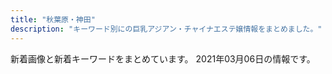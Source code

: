 ```yaml
---
title: "秋葉原・神田"
description: "キーワード別にの巨乳アジアン・チャイナエステ嬢情報をまとめました。"
---
```


新着画像と新着キーワードをまとめています。
2021年03月06日の情報です。

<DmmAffiliateIns />
<KeywordTable
  shops={
    [
    {
        "name": "\u30d1\u30f3\u30c0\u30de\u30c3\u30b5\u30fc\u30b8",
        "station": "JR\u79cb\u8449\u539f\u99c5\u662d\u548c\u901a\u308a\u53e3",
        "img_links": [
            "https://yumegokochi1.com/_src/49451688/mikinew22.png",
            "https://yumegokochi1.com/_src/49451753/mikinew22.png",
            "https://yumegokochi1.com/_src/49451708/img20200921221149975618.png",
            "https://yumegokochi1.com/_src/49451804/9dfc3519-db15-4421-9d5a-72bca41cf758.jpg",
            "https://yumegokochi1.com/_src/49451690/tel.png",
            "https://yumegokochi1.com/_src/49690956/mikinew22.png",
            "https://yumegokochi1.com/_src/49800856/2.jpg",
            "https://yumegokochi1.com/_src/49451762/9dfc3519-db15-4421-9d5a-72bca41cf758.jpg",
            "https://yumegokochi1.com/_src/49451747/mikinew22.png",
            "https://yumegokochi1.com/_src/49451704/img20200921221149975618.png",
            "https://yumegokochi1.com/_src/49451710/gettyimages-1124713982.jpg",
            "https://yumegokochi1.com/_src/49451759/mikinew22.png",
            "https://yumegokochi1.com/_src/49601604/img_5364.png",
            "https://yumegokochi1.com/_src/49451755/mikinew22.png",
            "https://yumegokochi1.com/_src/49451751/s__37707790.jpg",
            "https://yumegokochi1.com/_src/49451724/2019-06-03_20200201221114.png",
            "https://yumegokochi1.com/_src/49451769/sign.png",
            "https://yumegokochi1.com/_src/49451741/panda.png",
            "https://yumegokochi1.com/_src/49601606/mikinew22.png",
            "https://yumegokochi1.com/_src/49690958/mikinew22.png",
            "https://yumegokochi1.com/_src/49801147/1.jpg",
            "https://yumegokochi1.com/_src/49800470/mikinew22.png",
            "https://yumegokochi1.com/_src/49600659/mikinew22.png",
            "https://yumegokochi1.com/_src/49451761/73712a1b-86b8-482b-b4d2-d8a85862327f.jpg",
            "https://yumegokochi1.com/_src/49451739/s__37322773.jpg",
            "https://yumegokochi1.com/_src/53271233/hinamatsuri.png",
            "https://yumegokochi1.com/_src/49451757/mikinew22.png",
            "https://yumegokochi1.com/_src/49451706/img20200921221149975618.png",
            "https://yumegokochi1.com/_src/49451698/img20200920211111185467.png",
            "https://yumegokochi1.com/_src/49800472/mikinew22.png",
            "https://yumegokochi1.com/_src/49600657/mikinew22.png",
            "https://yumegokochi1.com/_src/49800727/1.jpg",
            "https://yumegokochi1.com/_src/49451694/img20200920141422782540.png",
            "https://yumegokochi1.com/_src/49451712/gettyimages-1124713982.jpg",
            "https://yumegokochi1.com/_src/49451714/img20200920211111185467.png",
            "https://yumegokochi1.com/_src/49451721/2019-06-03_20200201221114.png",
            "https://yumegokochi1.com/_src/49451725/img20200920211111185467.png"
        ],
        "keywords": {},
        "url": "https://yumegokochi1.com/"
    },
    {
        "img_links": [
            "http://kaede.tyo.cm/photos/sites/15/2020/03/2020031613344696.jpg",
            "http://kaede.tyo.cm/images/n3.png",
            "http://kaede.tyo.cm/photos/sites/15/2017/04/8.jpg",
            "http://kaede.tyo.cm/images/s_news.png",
            "http://kaede.tyo.cm/photos/sites/15/2018/05/2018052602053211.jpg",
            "http://kaede.tyo.cm/photos/sites/15/2019/05/2019051510502494.jpg",
            "http://kaede.tyo.cm/photos/sites/15/2017/07/\u5fae\u4fe1\u56fe\u7247_20170731133036.jpg",
            "http://kaede.tyo.cm/photos/sites/15/2018/07/201807050359241.jpg",
            "http://kaede.tyo.cm/photos/sites/15/2017/05/1.jpg",
            "http://kaede.tyo.cm/photos/sites/15/2018/01/2018013009203349.jpg",
            "http://kaede.tyo.cm/photos/sites/15/2019/08/201908031036100.jpg",
            "http://kaede.tyo.cm/photos/sites/15/2018/04/2018042103445537.jpg",
            "http://kaede.tyo.cm/photos/sites/15/2018/12/2018122510562151.jpg",
            "http://kaede.tyo.cm/images/room2.jpg",
            "http://kaede.tyo.cm/photos/sites/15/2018/03/2018031401333199.jpg",
            "http://kaede.tyo.cm/photos/sites/15/2017/11/2017112902394723.jpg",
            "http://kaede.tyo.cm/photos/sites/15/2017/04/03.jpg",
            "http://kaede.tyo.cm/photos/sites/15/2019/07/2019072218445895.jpg",
            "http://kaede.tyo.cm/images/s_pick.png",
            "http://kaede.tyo.cm/photos/sites/15/2017/03/298510852981895493.jpg",
            "http://kaede.tyo.cm/photos/sites/15/2017/04/st4.jpg",
            "http://kaede.tyo.cm/photos/sites/15/2018/06/2018060802410544.jpg",
            "http://kaede.tyo.cm/photos/sites/15/2019/11/2019110102312566.jpg",
            "http://kaede.tyo.cm/images/top.png",
            "http://kaede.tyo.cm/photos/sites/15/2019/07/2019072310543855.jpg",
            "http://kaede.tyo.cm/photos/sites/15/2018/12/2018122110282270.jpg",
            "http://kaede.tyo.cm/photos/sites/15/2019/09/2019092410360674.jpg",
            "http://kaede.tyo.cm/images/s_staff.jpg",
            "http://kaede.tyo.cm/photos/sites/15/2019/08/201908021145272.jpg",
            "http://kaede.tyo.cm/photos/sites/15/2018/07/2018070602462928.jpg",
            "http://kaede.tyo.cm/photos/sites/15/2017/05/05.jpg",
            "http://kaede.tyo.cm/images/room1.jpg",
            "http://kaede.tyo.cm/images/s3.png",
            "http://kaede.tyo.cm/photos/sites/15/2018/10/2018101210462259.jpg",
            "http://kaede.tyo.cm/images/room4.jpg",
            "http://kaede.tyo.cm/images/n1.jpg",
            "http://kaede.tyo.cm/photos/sites/15/2019/01/2019012110352218.jpg",
            "http://kaede.tyo.cm/photos/sites/15/2017/05/10.jpg",
            "http://kaede.tyo.cm/photos/sites/15/2018/09/2018090301232862.jpg",
            "http://kaede.tyo.cm/photos/sites/15/2020/08/2020081913203996.jpg",
            "http://kaede.tyo.cm/photos/sites/15/2018/09/2018092310253191.jpg",
            "http://kaede.tyo.cm/images/s1.png",
            "http://kaede.tyo.cm/photos/sites/15/2018/12/2018122510575438.jpg",
            "http://kaede.tyo.cm/images/room3.jpg",
            "http://kaede.tyo.cm/photos/sites/15/2019/11/2019110102312976.jpg",
            "http://kaede.tyo.cm/photos/sites/15/2018/12/2018122811325315.jpg",
            "http://kaede.tyo.cm/photos/sites/15/2018/07/2018071202180120.jpg",
            "http://kaede.tyo.cm/photos/sites/15/2018/03/2018032208244424.jpg",
            "http://kaede.tyo.cm/images/mobile.png",
            "http://kaede.tyo.cm/photos/sites/15/2017/12/2017121802123582.jpg"
        ],
        "url": "http://kaede.tyo.cm/",
        "station": "JR\u795e\u7530\u99c5\u6771\u53e3",
        "keywords": {
            "F": 1,
            "C": 2,
            "90": 1,
            "85": 5,
            "88": 1,
            "D": 22,
            "\u4e73": 1,
            "E": 4,
            "86": 14,
            "87": 6,
            "84": 2
        },
        "name": "\u604b\u306e\u82b1"
    },
    {
        "img_links": [
            "http://esthe-aroma.pink/img/cg03.jpg",
            "http://esthe-aroma.pink/img/cg01.jpg",
            "http://esthe-aroma.pink/img/cg06.jpg",
            "http://esthe-aroma.pink/img/cg05.jpg",
            "http://esthe-aroma.pink/img/m4.jpg",
            "http://esthe-aroma.pink/img/fla.jpg",
            "http://esthe-aroma.pink/img/cg02.jpg",
            "http://esthe-aroma.pink/img/m20.jpg",
            "http://esthe-aroma.pink/img/no.png",
            "http://esthe-aroma.pink/img/m10.jpg",
            "http://esthe-aroma.pink/img/top.jpg",
            "http://esthe-aroma.pink/img/cg07.jpg",
            "http://esthe-aroma.pink/img/cg04.jpg",
            "http://esthe-aroma.pink/img/m1.jpg",
            "http://esthe-aroma.pink/img/cg021.jpg",
            "http://esthe-aroma.pink/img/noo.png",
            "http://esthe-aroma.pink/img/m2.jpg",
            "http://esthe-aroma.pink/img/m30.jpg",
            "http://esthe-aroma.pink/img/m6.jpg",
            "http://esthe-aroma.pink/img/m5.jpg",
            "http://esthe-aroma.pink/img/cg011.jpg",
            "http://esthe-aroma.pink/img/stan.png",
            "http://esthe-aroma.pink/img/m60.jpg",
            "http://esthe-aroma.pink/img/m3.jpg"
        ],
        "station": "JR\u795e\u7530\u99c5\u6771\u53e3",
        "name": "\u604b\u306e\u65e5",
        "keywords": {
            "86": 4,
            "87": 1,
            "D": 4,
            "C": 2,
            "85": 2,
            "E": 1
        },
        "url": "http://esthe-aroma.pink/"
    },
    {
        "station": "JR\u795e\u7530\u99c5\u5317\u53e3",
        "keywords": {
            "C": 6,
            "85": 2,
            "89": 4,
            "90": 2,
            "88": 4,
            "D": 6
        },
        "url": "http://kenkoubo.link",
        "name": "\u5065\u5eb7\u574a",
        "img_links": [
            "http://kenkoubo.link/wp-content/themes/template-salon2/images/camp-bnr4.png",
            "http://kenkoubo.link/wp-content/uploads/2019/05/ai_image_1_syusei-250x375.jpeg",
            "http://kenkoubo.link/wp-content/themes/template-salon2/images/camp-bnr.png",
            "https://www.mens-anavi.com/img/mens-esthe1.png",
            "http://es-tsudanuma.com/wp-content/uploads/2016/10/massage-de_88_31.jpg",
            "http://kenkoubo.link/wp-content/uploads/2017/03/08.jpg",
            "http://kenkoubo.link/wp-content/themes/template-salon2/images/03.jpg",
            "http://kenkoubo.link/wp-content/themes/template-salon2/images/pickup-ttl.png",
            "http://kenkoubo.link/wp-content/uploads/2017/03/08-2.jpg",
            "http://kenkoubo.link/wp-content/uploads/2020/11/yuko_image_syusei-1-250x375.jpg",
            "http://kenkoubo.link/wp-content/uploads/2017/03/09.jpg",
            "http://kenkoubo.link/wp-content/themes/template-salon2/images/05.jpg",
            "http://kenkoubo.link/wp-content/themes/template-salon2/images/08.jpg",
            "http://kenkoubo.link/wp-content/themes/template-salon2/images/info2.png",
            "http://kenkoubo.link/wp-content/uploads/2017/03/08-250x375.jpg",
            "http://kenkoubo.link/wp-content/themes/template-salon2/images/slider1.jpg",
            "http://kenkoubo.link/wp-content/themes/template-salon2/images/info.png",
            "http://kenkoubo.link/wp-content/uploads/2017/03/08a.jpg",
            "http://kenkoubo.link/wp-content/themes/template-salon2/images/news-ttl.png",
            "http://kenkoubo.link/wp-content/uploads/2017/03/05a.jpg",
            "http://kenkoubo.link/wp-content/themes/template-salon2/images/pickup-frame.png",
            "http://kenkoubo.link/wp-content/uploads/2017/03/07-1.jpg",
            "http://kenkoubo.link/wp-content/uploads/2017/03/05.jpg",
            "http://kenkoubo.link/wp-content/uploads/2017/03/05-1-250x375.jpg",
            "http://kenkoubo.link/wp-content/themes/template-salon2/images/camp-bnr2.png",
            "http://kenkoubo.link/wp-content/themes/template-salon2/images/camp-bnr3.png",
            "http://kenkoubo.link/wp-content/themes/template-salon2/images/telm.png",
            "http://kenkoubo.link/wp-content/uploads/2020/11/yuko_image_syusei-1.jpg",
            "http://kenkoubo.link/wp-content/uploads/2017/03/03-1.jpg",
            "http://kenkoubo.link/wp-content/uploads/2017/03/05-1.jpg",
            "http://kenkoubo.link/wp-content/uploads/2019/05/ai_image_1_syusei-900x1600.jpeg",
            "http://kenkoubo.link/wp-content/uploads/2019/05/rin_image_1_syusei-900x1600.jpeg",
            "http://kenkoubo.link/wp-content/uploads/2019/05/rin_image_1_syusei-250x375.jpeg",
            "http://kenkoubo.link/wp-content/uploads/2017/03/03-1-250x375.jpg"
        ]
    },
    {
        "name": "\u6c34\u306e\u604b",
        "keywords": {},
        "station": "JR\u795e\u7530\u99c5\u5357\u53e3",
        "img_links": [],
        "url": "https://mizuno-koi.com/"
    },
    {
        "img_links": [
            "http://yu-ai.work/sp/img/p18.jpg",
            "http://yu-ai.work/img/sc19.jpg",
            "http://yu-ai.work/img/sc16.jpg",
            "http://yu-ai.work/img/st14.jpg",
            "http://yu-ai.work/img/botton.jpg",
            "http://yu-ai.work/img/st012.jpg",
            "http://yu-ai.work/img/st019.jpg",
            "http://yu-ai.work/img/sc17.jpg",
            "http://yu-ai.work/img/st0012.jpg",
            "http://yu-ai.work/sp/img/t-r.jpg",
            "http://yu-ai.work/sp/img/t-t.jpg",
            "http://yu-ai.work/sp/img/sta10.jpg",
            "http://yu-ai.work/img/sta20.jpg",
            "http://yu-ai.work/img/st0013.jpg",
            "http://yu-ai.work/img/st19.jpg",
            "http://yu-ai.work/img/sta13.jpg",
            "http://yu-ai.work/sp/img/acc3.jpg",
            "http://yu-ai.work/sp/img/add.jpg",
            "http://yu-ai.work/img/st18.jpg",
            "http://yu-ai.work/sp/img/sys.jpg",
            "http://yu-ai.work/img/st010.jpg",
            "http://yu-ai.work/img/sta9.jpg",
            "http://yu-ai.work/img/sc15.jpg",
            "http://yu-ai.work/img/sta17.jpg",
            "http://yu-ai.work/sp/img/pc.jpg",
            "http://yu-ai.work/img/st014.jpg",
            "http://yu-ai.work/sp/img/sta9.jpg",
            "http://yu-ai.work/sp/img/sta17.jpg",
            "http://yu-ai.work/sp/img/sta12.jpg",
            "http://yu-ai.work/sp/img/sta14.jpg",
            "http://yu-ai.work/img/sta18.jpg",
            "http://yu-ai.work/img/st015.jpg",
            "http://yu-ai.work/sp/img/tel.jpg",
            "http://yu-ai.work/img/sc14.jpg",
            "http://yu-ai.work/img/sta16.jpg",
            "http://yu-ai.work/img/st09.jpg",
            "http://yu-ai.work/img/st16.jpg",
            "http://yu-ai.work/sp/img/sta16.jpg",
            "http://yu-ai.work/sp/img/t-o.jpg",
            "http://yu-ai.work/img/st17.jpg",
            "http://yu-ai.work/img/st009.jpg",
            "http://yu-ai.work/sp/img/acc2.jpg",
            "http://yu-ai.work/sp/img/sta20.jpg",
            "http://yu-ai.work/sp/img/time.jpg",
            "http://yu-ai.work/img/acc1.jpg",
            "http://yu-ai.work/img/sta15.jpg",
            "http://yu-ai.work/sp/img/info.jpg",
            "http://yu-ai.work/img/st9.jpg",
            "http://yu-ai.work/img/sc12.jpg",
            "http://yu-ai.work/sp/img/t-s.jpg",
            "http://yu-ai.work/img/sta12.jpg",
            "http://yu-ai.work/img/st018.jpg",
            "http://yu-ai.work/sp/img/p19.jpg",
            "http://yu-ai.work/img/acc3.jpg",
            "http://yu-ai.work/img/head.jpg",
            "http://yu-ai.work/img/st20.jpg",
            "http://yu-ai.work/sp/img/tit.jpg",
            "http://yu-ai.work/img/sta10.jpg",
            "http://yu-ai.work/sp/img/t-a.jpg",
            "http://yu-ai.work/img/sta19.jpg",
            "http://yu-ai.work/img/men-es-ran.jpg",
            "http://yu-ai.work/sp/img/p17.jpg",
            "http://yu-ai.work/img/st013.jpg",
            "http://yu-ai.work/sp/img/sta18.jpg",
            "http://yu-ai.work/img/nos.jpg",
            "http://yu-ai.work/img/st10.jpg",
            "http://yu-ai.work/img/sta14.jpg",
            "http://yu-ai.work/img/st020.jpg",
            "http://yu-ai.work/sp/img/p20.jpg",
            "http://yu-ai.work/img/st12.jpg",
            "http://yu-ai.work/sp/img/sta13.jpg",
            "http://yu-ai.work/sp/img/pic.jpg",
            "http://yu-ai.work/img/st13.jpg",
            "http://yu-ai.work/sp/img/acc1.jpg",
            "http://yu-ai.work/img/sc9.jpg",
            "http://yu-ai.work/sp/img/sta15.jpg",
            "http://yu-ai.work/img/fla.jpg",
            "http://yu-ai.work/img/sc10.jpg",
            "http://yu-ai.work/img/acc2.jpg",
            "http://yu-ai.work/sp/img/botton.jpg",
            "http://yu-ai.work/sp/img/cam.jpg",
            "http://yu-ai.work/sp/img/sta19.jpg",
            "http://yu-ai.work/img/st15.jpg",
            "http://yu-ai.work/img/sc18.jpg",
            "http://yu-ai.work/img/sc20.jpg",
            "http://yu-ai.work/img/sc13.jpg"
        ],
        "keywords": {
            "C": 24,
            "85": 24,
            "D": 24,
            "E": 3,
            "87": 3,
            "86": 3,
            "84": 3
        },
        "url": "http://yu-ai.work/",
        "name": "\u7652\u611b",
        "station": "JR\u79cb\u8449\u539f\u99c5\u662d\u548c\u901a\u308a\u53e3"
    },
    {
        "url": "http://www.lovegarden-s.info/",
        "name": "\u30e9\u30d6\u30ac\u30fc\u30c7\u30f3",
        "keywords": {
            "85": 6,
            "E": 2,
            "D": 18,
            "89": 4,
            "86": 4,
            "87": 8
        },
        "img_links": [
            "http://www.lovegarden-s.info/photo/202002/15809557251246469135.jpg",
            "http://www.lovegarden-s.info/photo/home/4831576458331.jpg",
            "http://www.lovegarden-s.info/img/top.png",
            "http://www.lovegarden-s.info/photo/home/4231542036212.jpg",
            "http://www.lovegarden-s.info/photo/201602/1455104915985663806.jpg",
            "http://www.lovegarden-s.info/photo/home/4781579678186.jpg",
            "http://www.lovegarden-s.info/img/link.png",
            "http://www.lovegarden-s.info/photo/home/8901454735680.jpg",
            "http://www.lovegarden-s.info/img/pic_info.png",
            "http://www.lovegarden-s.info/photo/home/8651455104921.jpg",
            "http://www.lovegarden-s.info/photo/202002/1580969705245014003.jpeg",
            "http://www.lovegarden-s.info/photo/201811/15420361921270089007.jpg",
            "http://www.lovegarden-s.info/photo/201602/14547356612012610027.jpg",
            "http://www.lovegarden-s.info/img/return.png",
            "http://www.lovegarden-s.info/img/staff.png",
            "http://www.lovegarden-s.info/photo/home/7251576458086.jpg",
            "http://www.lovegarden-s.info/photo/home/8951576457983.jpg",
            "http://www.lovegarden-s.info/photo/home/1071580955755.jpg",
            "http://www.lovegarden-s.info/photo/201912/15762826581589257136.jpeg",
            "http://www.lovegarden-s.info/photo/201912/15764583101976861511.jpg",
            "http://www.lovegarden-s.info/photo/202001/15796781601253232552.jpg",
            "http://www.lovegarden-s.info/img/info.png",
            "http://www.lovegarden-s.info/photo/home/9871580969716.jpg",
            "http://www.lovegarden-s.info/photo/201504/1430403080602083079.jpg",
            "http://www.lovegarden-s.info/img/img1.png",
            "http://www.lovegarden-s.info/img/img2.png",
            "http://www.lovegarden-s.info/photo/home/9601430403087.jpg",
            "http://www.lovegarden-s.info/img/re2.png",
            "http://www.lovegarden-s.info/photo/202009/15998962431272351164.jpeg",
            "http://www.lovegarden-s.info/photo/home/8341599896251.jpg",
            "http://www.lovegarden-s.info/photo/201912/15762841361405259657.png"
        ],
        "station": "JR\u79cb\u8449\u539f\u99c5\u662d\u548c\u901a\u308a\u53e3"
    },
    {
        "keywords": {
            "86": 8,
            "85": 5,
            "89": 1,
            "83": 2,
            "88": 1,
            "C": 33,
            "E": 4,
            "D": 11,
            "87": 4
        },
        "station": "JR\u795e\u7530\u99c5\u5317\u53e3",
        "name": "\u30cf\u30d4\u30cd\u30b9",
        "img_links": [
            "http://loman.ies.fun/photos/sites/33/2020/08/2020081913260795.jpg",
            "http://loman.ies.fun/images/room1.jpg",
            "http://loman.ies.fun/images/s_staff.png",
            "http://loman.ies.fun/photos/sites/33/2020/03/2020032611153250.jpg",
            "http://loman.ies.fun/photos/sites/33/2020/03/2020032611445837.jpg",
            "http://loman.ies.fun/photos/sites/33/2020/03/2020032612000446.jpg",
            "http://loman.ies.fun/photos/sites/33/2020/03/202003261138067.jpg",
            "http://loman.ies.fun/photos/sites/33/2020/03/202003261158439.jpg",
            "http://loman.ies.fun/images/top.png",
            "http://loman.ies.fun/photos/sites/33/2020/03/2020032611581578.jpg",
            "http://loman.ies.fun/images/s_news.png",
            "http://loman.ies.fun/photos/sites/33/2020/03/2020032611555543.jpg",
            "http://loman.ies.fun/photos/sites/33/2020/03/2020032611445885.jpg",
            "http://loman.ies.fun/photos/sites/33/2020/03/2020032611565613.jpg",
            "http://loman.ies.fun/photos/sites/33/2020/03/2020032611584396.jpg",
            "http://loman.ies.fun/photos/sites/33/2020/03/2020032611553428.jpg",
            "http://loman.ies.fun/photos/sites/33/2020/03/2020032611511046.jpg",
            "http://loman.ies.fun/photos/sites/33/2020/03/202003261200240.jpg",
            "http://loman.ies.fun/images/room4.jpg",
            "http://loman.ies.fun/images/girl-z2.jpg",
            "http://loman.ies.fun/images/room2.jpg",
            "http://loman.ies.fun/photos/sites/33/2020/03/2020032611565659.jpg",
            "http://loman.ies.fun/images/room3.jpg",
            "http://loman.ies.fun/images/mobile.jpg",
            "http://loman.ies.fun/photos/sites/33/2020/03/2020032611581687.jpg",
            "http://loman.ies.fun/photos/sites/33/2020/03/2020032611565587.jpg",
            "http://loman.ies.fun/photos/sites/33/2020/03/2020032611522152.jpg",
            "http://loman.ies.fun/photos/sites/33/2020/03/2020032611443518.jpg",
            "http://loman.ies.fun/images/s_pick.png",
            "http://loman.ies.fun/photos/sites/33/2020/03/2020032611562755.jpg",
            "http://loman.ies.fun/photos/sites/33/2020/03/202003261151446.jpg",
            "http://loman.ies.fun/images/girl-z1.jpg"
        ],
        "url": "http://loman.ies.fun/"
    },
    {
        "img_links": [
            "http://www.rave.masg.info/files/015.jpg",
            "http://www.rave.masg.info/images/shop/shop01.jpg",
            "http://www.rave.masg.info/images/zi_staff.png",
            "http://www.rave.masg.info/images/s4.jpg",
            "http://www.rave.masg.info/images/shop/shop02.jpg",
            "http://www.rave.masg.info/images/new1.png",
            "http://www.rave.masg.info/files/005.jpg",
            "http://www.rave.masg.info/images/shop/shop03.jpg",
            "http://www.rave.masg.info/files/006-03.jpg",
            "http://www.rave.masg.info/images/shop/shop04.jpg",
            "http://www.rave.masg.info/images/pick.png",
            "http://www.rave.masg.info/files/008-03.jpg",
            "http://www.rave.masg.info/files/014-03.jpg",
            "http://www.rave.masg.info/files/015-03.jpg",
            "http://www.rave.masg.info/files/003.jpg",
            "http://www.rave.masg.info/images/maga.jpg",
            "http://www.rave.masg.info/files/002.jpg",
            "http://www.rave.masg.info/images/s5.jpg",
            "http://www.rave.masg.info/files/001-03.jpg",
            "http://www.rave.masg.info/images/s2.jpg",
            "http://www.rave.masg.info/images/xian.png",
            "http://www.rave.masg.info/images/zi_massage.png",
            "http://www.rave.masg.info/images/main_top.png",
            "http://www.rave.masg.info/files/009-03.jpg",
            "http://www.rave.masg.info/files/015-02.jpg",
            "http://www.rave.masg.info/files/003-03.jpg",
            "http://www.rave.masg.info/images/tel.png",
            "http://www.rave.masg.info/images/s3.jpg",
            "http://www.rave.masg.info/files/005-02.jpg",
            "http://www.rave.masg.info/files/014-02.jpg",
            "http://www.rave.masg.info/files/009.jpg",
            "http://www.rave.masg.info/files/001.jpg",
            "http://www.rave.masg.info/files/002-03.jpg",
            "http://www.rave.masg.info/files/002-02.jpg",
            "http://www.rave.masg.info/files/009-02.jpg",
            "http://www.rave.masg.info/files/006.jpg",
            "http://www.rave.masg.info/images/service.png",
            "http://www.rave.masg.info/files/006-02.jpg",
            "http://www.rave.masg.info/images/main_bottom.png",
            "http://www.rave.masg.info/files/008-02.jpg",
            "http://www.rave.masg.info/files/005-03.jpg",
            "http://www.rave.masg.info/files/003-02.jpg",
            "http://www.rave.masg.info/images/new3.png",
            "http://www.rave.masg.info/files/008.jpg",
            "http://www.rave.masg.info/files/014.jpg",
            "http://www.rave.masg.info/files/001-02.jpg",
            "http://www.rave.masg.info/images/infotiao1.jpg",
            "http://www.rave.masg.info/images/s1.jpg"
        ],
        "name": "RAVE \u30ec\u30a4\u30f4",
        "url": "http://www.rave.masg.info/",
        "keywords": {
            "G": 1,
            "87": 5,
            "90": 1,
            "89": 1,
            "F": 2,
            "D": 6,
            "88": 1,
            "86": 1
        },
        "station": "JR\u79cb\u8449\u539f\u99c5\u662d\u548c\u901a\u308a\u53e3"
    },
    {
        "img_links": [
            "http://genki-morix2.asia/img/a.png",
            "http://genki-morix2.asia/img/i.png",
            "http://genki-morix2.asia/img/botton.png",
            "http://genki-morix2.asia/img/no-photo-newface.jpg",
            "http://genki-morix2.asia/img/Q.png",
            "http://genki-morix2.asia/img/st17.jpg",
            "http://genki-morix2.asia/img/sta56.jpg",
            "http://genki-morix2.asia/img/st019.jpg",
            "http://genki-morix2.asia/img/sta55.jpg",
            "http://genki-morix2.asia/img/st24.jpg",
            "http://genki-morix2.asia/img/st52.jpg",
            "http://genki-morix2.asia/img/st53.jpg",
            "http://genki-morix2.asia/img/st55.jpg",
            "http://genki-morix2.asia/img/st19.jpg",
            "http://genki-morix2.asia/img/st053.jpg",
            "http://genki-morix2.asia/img/st30.jpg",
            "http://genki-morix2.asia/img/st16.jpg",
            "http://genki-morix2.asia/img/sta57.jpg",
            "http://genki-morix2.asia/img/st47.jpg",
            "http://genki-morix2.asia/img/st38.jpg",
            "http://genki-morix2.asia/img/st56.jpg",
            "http://genki-morix2.asia/img/st54.jpg",
            "http://genki-morix2.asia/img/st57.jpg"
        ],
        "name": "\u5143\u6c17\u30e2\u30ea\u30e2\u30ea",
        "station": "JR\u795e\u7530\u99c5\u6771\u53e3",
        "url": "http://genki-morix2.asia/",
        "keywords": {
            "86": 1,
            "C": 9,
            "88": 2,
            "85": 7,
            "84": 2,
            "87": 6,
            "89": 1
        }
    },
    {
        "url": "http://www.asakusabashi-est.xyz/",
        "station": "JR\u6d45\u8349\u6a4b\u99c5\u6771\u53e3",
        "keywords": {
            "84": 1
        },
        "img_links": [
            "http://www.asakusabashi-est.xyz/images/shop/zi4.png",
            "http://www.asakusabashi-est.xyz/images/staff/2/moro/moro.jpg",
            "http://www.asakusabashi-est.xyz/images/shop/zi3.png",
            "http://www.asakusabashi-est.xyz/images/shop/zi2.png",
            "http://www.asakusabashi-est.xyz/images/idnex-down/index-down-if_07.jpg",
            "http://www.asakusabashi-est.xyz/images/staff/4/3.jpg",
            "http://www.asakusabashi-est.xyz/images/staff/6.jpg",
            "http://www.asakusabashi-est.xyz/images/sys/lanmu-zi-s7.png",
            "http://www.asakusabashi-est.xyz/images/idnex-down/index-down-if_12.jpg",
            "http://www.asakusabashi-est.xyz/images/idnex-down/index-down-if_03.jpg",
            "http://www.asakusabashi-est.xyz/images/top/t2.jpg",
            "http://www.asakusabashi-est.xyz/images/nav/lanmu-t-st.jpg",
            "http://www.asakusabashi-est.xyz/images/nav/lanmu-t-sys.jpg",
            "http://www.asakusabashi-est.xyz/images/index-aridel_02.jpg",
            "http://www.asakusabashi-est.xyz/images/index-aridel_24.jpg",
            "http://www.asakusabashi-est.xyz/images/staff/4/2.jpg",
            "http://www.asakusabashi-est.xyz/images/staff/akira.jpg",
            "http://www.asakusabashi-est.xyz/images/nav/lanmu-t-job.jpg",
            "http://www.asakusabashi-est.xyz/images/idnex-down/index-down-if_05.jpg",
            "http://www.asakusabashi-est.xyz/images/top/t3.jpg",
            "http://www.asakusabashi-est.xyz/images/shop/zi.png",
            "http://www.asakusabashi-est.xyz/images/index-aridel_20.jpg",
            "http://www.asakusabashi-est.xyz/images/staff/4/4.jpg",
            "http://www.asakusabashi-est.xyz/images/index-aridel_18.jpg",
            "http://www.asakusabashi-est.xyz/images/top/t3.png",
            "http://www.asakusabashi-est.xyz/images/index-aridel_10.jpg",
            "http://www.asakusabashi-est.xyz/images/index-aridel_07.jpg"
        ],
        "name": "Oualia\u30fb\u30af\u30aa\u30ea\u30a2"
    },
    {
        "name": "\u5c11\u5973\u5b66\u5712",
        "url": "http://gakuen.jpest.net/",
        "station": "JR\u79cb\u8449\u539f\u99c5\u662d\u548c\u901a\u308a\u53e3",
        "keywords": {
            "C": 1,
            "89": 2,
            "F": 2,
            "E": 1,
            "88": 1
        },
        "img_links": [
            "http://gakuenadmin.jpest.net/uploads/2020/11/2020112607092280.jpeg",
            "http://gakuenadmin.jpest.net/uploads/2021/02/2021021404545968.jpg",
            "http://gakuen.jpest.net/images/c4.jpg",
            "http://gakuenadmin.jpest.net/uploads/2020/11/202011170741460-e1613281451949.jpg",
            "http://gakuen.jpest.net/images/c2.jpg",
            "http://gakuen.jpest.net/images/c6.jpg",
            "http://gakuenadmin.jpest.net/uploads/2020/11/2020112607090815.jpeg",
            "http://gakuenadmin.jpest.net/uploads/2021/02/2021021404551428.jpg",
            "http://gakuen.jpest.net/images/c5.jpg",
            "http://gakuenadmin.jpest.net/uploads/2020/11/2020111905143846.jpeg",
            "http://gakuen.jpest.net/images/c7.jpg",
            "http://gakuen.jpest.net/images/c10.jpg",
            "http://gakuenadmin.jpest.net/uploads/2021/01/2021013104085726.jpg",
            "http://gakuenadmin.jpest.net/uploads/2021/02/2021021404543751.jpg",
            "http://gakuen.jpest.net/images/c3.jpg",
            "http://gakuen.jpest.net/images/c1.jpg",
            "http://gakuen.jpest.net/images/c9.jpg",
            "http://gakuenadmin.jpest.net/uploads/2021/02/2021021405363587.jpeg",
            "http://gakuenadmin.jpest.net/uploads/2021/02/2021021709042073.jpeg",
            "http://gakuenadmin.jpest.net/uploads/2020/11/2020111707403491.jpg",
            "http://gakuenadmin.jpest.net/uploads/2021/02/2021021511572740.jpeg",
            "http://gakuen.jpest.net/images/c8.jpg",
            "http://gakuen.jpest.net/images/tel.png",
            "http://gakuenadmin.jpest.net/uploads/2021/02/2021021709012527.jpeg",
            "http://gakuenadmin.jpest.net/uploads/2020/11/g4.jpg",
            "http://gakuenadmin.jpest.net/uploads/2021/01/2021013104094765.jpg",
            "http://gakuenadmin.jpest.net/uploads/2021/02/202102151157232.jpeg",
            "http://gakuenadmin.jpest.net/uploads/2021/02/2021021404545183.jpg",
            "http://gakuenadmin.jpest.net/uploads/2020/11/2020111905172382.jpeg"
        ]
    },
    {
        "station": "\u6d45\u8349\u6a4b\u99c5",
        "keywords": {
            "87": 6,
            "D": 7,
            "88": 3,
            "86": 3,
            "C": 20,
            "E": 7,
            "84": 3,
            "85": 2
        },
        "name": "\u5922",
        "url": "http://yume-massage.info/",
        "img_links": [
            "http://yume-massage.info/img/kan.jpg",
            "http://yume-massage.info/img/sta6.jpg",
            "http://yume-massage.info/sp/img/t-s.jpg",
            "http://yume-massage.info/sp/img/s1.jpg",
            "http://yume-massage.info/sp/img/s8.jpg",
            "http://yume-massage.info/sp/img/s9.jpg",
            "http://yume-massage.info/img/st6.jpg",
            "http://yume-massage.info/sp/img/s4.jpg",
            "http://yume-massage.info/img/sta9.jpg",
            "http://yume-massage.info/img/head2.jpg",
            "http://yume-massage.info/sp/img/tel.jpg",
            "http://yume-massage.info/img/st2.jpg",
            "http://yume-massage.info/sp/img/t-a.jpg",
            "http://yume-massage.info/img/s10.jpg",
            "http://yume-massage.info/img/sta10.jpg",
            "http://yume-massage.info/img/st10.jpg",
            "http://yume-massage.info/img/s6.jpg",
            "http://yume-massage.info/img/st06.jpg",
            "http://yume-massage.info/sp/img/pic.jpg",
            "http://yume-massage.info/sp/img/info.jpg",
            "http://yume-massage.info/sp/img/p-9.jpg",
            "http://yume-massage.info/img/s8.jpg",
            "http://yume-massage.info/sp/img/pc.jpg",
            "http://yume-massage.info/sp/img/t-r.jpg",
            "http://yume-massage.info/img/s7.jpg",
            "http://yume-massage.info/sp/img/s6.jpg",
            "http://yume-massage.info/sp/img/tit.jpg",
            "http://yume-massage.info/img/xmas.png",
            "http://yume-massage.info/img/sta8.jpg",
            "http://yume-massage.info/img/sta1.jpg",
            "http://yume-massage.info/sp/img/add2.jpg",
            "http://yume-massage.info/img/st7.jpg",
            "http://yume-massage.info/img/sta7.jpg",
            "http://yume-massage.info/sp/img/time.jpg",
            "http://yume-massage.info/sp/img/add.jpg",
            "http://yume-massage.info/img/st4.jpg",
            "http://yume-massage.info/img/r9.jpg",
            "http://yume-massage.info/sp/img/p-10.jpg",
            "http://yume-massage.info/sp/img/botton.jpg",
            "http://yume-massage.info/sp/img/kan.jpg",
            "http://yume-massage.info/sp/img/cam.jpg",
            "http://yume-massage.info/img/st5.jpg",
            "http://yume-massage.info/img/head.jpg",
            "http://yume-massage.info/img/sta4.jpg",
            "http://yume-massage.info/img/st1.jpg",
            "http://yume-massage.info/sp/img/s10.jpg",
            "http://yume-massage.info/img/mo.png",
            "http://yume-massage.info/sp/img/sys.jpg",
            "http://yume-massage.info/img/st9.jpg",
            "http://yume-massage.info/sp/img/s7.jpg",
            "http://yume-massage.info/img/s4.jpg",
            "http://yume-massage.info/img/botton.jpg",
            "http://yume-massage.info/img/st3.jpg",
            "http://yume-massage.info/img/st8.jpg",
            "http://yume-massage.info/sp/img/t-t.jpg",
            "http://yume-massage.info/img/s9.jpg",
            "http://yume-massage.info/sp/img/t-o.jpg",
            "http://yume-massage.info/sp/img/p-6.jpg",
            "http://yume-massage.info/img/nos.jpg",
            "http://yume-massage.info/img/s1.jpg"
        ]
    },
    {
        "img_links": [
            "http://rakuen.weblog.tc/head.jpg",
            "http://rakuen.weblog.tc/sys1.jpg",
            "http://rakuen.weblog.tc/2/uploadimg/1608816747.jpg",
            "http://rakuen.weblog.tc/2/uploadimg/1591787978.jpg",
            "http://rakuen.weblog.tc/s1.png",
            "http://rakuen.weblog.tc/sys2.jpg",
            "http://rakuen.weblog.tc/2/uploadimg/1610606335.jpg",
            "http://rakuen.weblog.tc/2/uploadimg/1587527299.jpg",
            "http://rakuen.weblog.tc/int1.png",
            "http://rakuen.weblog.tc/2/uploadimg/1587527512.jpg",
            "http://rakuen.weblog.tc/2/uploadimg/1610606104.jpg",
            "http://rakuen.weblog.tc/2/uploadimg/1597806778.jpg",
            "http://rakuen.weblog.tc/news.jpg",
            "http://rakuen.weblog.tc/2/uploadimg/1604372331.jpg",
            "http://rakuen.weblog.tc/staff_t.jpg",
            "http://rakuen.weblog.tc/2/uploadimg/1607661251.jpg"
        ],
        "keywords": {
            "85": 2,
            "86": 3,
            "90": 1,
            "E": 3,
            "D": 3,
            "87": 1
        },
        "station": "JR\u79cb\u8449\u539f\u99c5\u662d\u548c\u901a\u308a\u53e3",
        "name": "\u697d\u5712",
        "url": "http://rakuen.weblog.tc/"
    },
    {
        "keywords": {
            "F": 9,
            "\u80f8": 1,
            "D": 12,
            "E": 4,
            "C": 24,
            "\u4e73": 4,
            "G": 4,
            "\u7206\u4e73": 4
        },
        "url": "http://esute-kanda.tokyo/",
        "name": "\u8336\u8336",
        "img_links": [
            "http://esute-kanda.tokyo/images/top.png",
            "http://esute-kanda.tokyo/images/st/st_yuyu.jpg",
            "http://esute-kanda.tokyo/images/st/st_kanon.jpg",
            "http://esute-kanda.tokyo/images/st/st_yuuka.jpg",
            "http://esute-kanda.tokyo/images/st/st_sakura.jpg",
            "http://esute-kanda.tokyo/images/st/st_riri.jpg",
            "http://esute-kanda.tokyo/images/st/st_ryo.jpg",
            "http://esute-kanda.tokyo/images/st/st_rui.jpg",
            "http://esute-kanda.tokyo/images/st/st_suzu.jpg",
            "http://esute-kanda.tokyo/images/st/st_sara.jpg",
            "http://esute-kanda.tokyo/images/st/st_jennie2.jpg",
            "http://esute-kanda.tokyo/images/st/st_ayaka.jpg",
            "http://esute-kanda.tokyo/images/st/st_natsu.jpg",
            "http://esute-kanda.tokyo/images/st/st_moka.jpg",
            "http://esute-kanda.tokyo/images/st/st_riko.jpg",
            "http://esute-kanda.tokyo/images/access/ac_photo.jpg",
            "http://esute-kanda.tokyo/images/st/st_nanami.jpg",
            "http://esute-kanda.tokyo/images/st/st_yaya.jpg",
            "http://esute-kanda.tokyo/images/st/st_mariko.jpg",
            "http://esute-kanda.tokyo/images/st/st_mao.jpg",
            "http://esute-kanda.tokyo/images/st/st_momo.jpg",
            "http://esute-kanda.tokyo/images/st/st_yuki.jpg",
            "http://esute-kanda.tokyo/images/top2.png",
            "http://esute-kanda.tokyo/images/st/st_ran.jpg",
            "http://esute-kanda.tokyo/images/st/st_jennie.jpg"
        ],
        "station": "\u795e\u7530\u99c5\u897f\u53e3"
    },
    {
        "keywords": {
            "86": 10,
            "E": 8,
            "85": 2,
            "C": 26,
            "D": 12,
            "87": 8
        },
        "name": "\u8776",
        "img_links": [
            "http://chou-massage.work/img/sta1.jpg",
            "http://chou-massage.work/img/botton.jpg",
            "http://chou-massage.work/sp/img/sta7.jpg",
            "http://chou-massage.work/sp/img/botton.jpg",
            "http://chou-massage.work/sp/img/fla-3.jpg",
            "http://chou-massage.work/sp/img/sta4.jpg",
            "http://chou-massage.work/sp/img/sta8.jpg",
            "http://chou-massage.work/img/st3.jpg",
            "http://chou-massage.work/img/st4.jpg",
            "http://chou-massage.work/img/fla-3.jpg",
            "http://chou-massage.work/sp/img/fla-1.jpg",
            "http://chou-massage.work/img/sta4.jpg",
            "http://chou-massage.work/sp/img/sta3.jpg",
            "http://chou-massage.work/img/fla-1.jpg",
            "http://chou-massage.work/sp/img/mo.png",
            "http://chou-massage.work/sp/img/st4.jpg",
            "http://chou-massage.work/sp/img/st8.jpg",
            "http://chou-massage.work/sp/img/st7.jpg",
            "http://chou-massage.work/img/st1.jpg",
            "http://chou-massage.work/sp/img/st2.jpg",
            "http://chou-massage.work/img/sta8.jpg",
            "http://chou-massage.work/img/sta2.jpg",
            "http://chou-massage.work/img/sta3.jpg",
            "http://chou-massage.work/img/fla-2.jpg",
            "http://chou-massage.work/sp/img/st1.jpg",
            "http://chou-massage.work/img/st2.jpg",
            "http://chou-massage.work/img/sta7.jpg",
            "http://chou-massage.work/sp/img/sta2.jpg",
            "http://chou-massage.work/sp/img/fla-2.jpg",
            "http://chou-massage.work/img/st8.jpg",
            "http://chou-massage.work/sp/img/acc.jpg",
            "http://chou-massage.work/img/st7.jpg",
            "http://chou-massage.work/sp/img/st3.jpg",
            "http://chou-massage.work/img/mo.png",
            "http://chou-massage.work/sp/img/sta1.jpg",
            "http://chou-massage.work/img/acc.jpg"
        ],
        "station": "JR\u795e\u7530\u99c5\u897f\u53e3",
        "url": "http://chou-massage.work/"
    },
    {
        "url": "http://junpu.jpest.net/",
        "station": "JR\u79cb\u8449\u539f\u99c5\u662d\u548c\u901a\u308a\u53e3",
        "keywords": {
            "89": 1,
            "87": 1,
            "84": 1,
            "90": 1,
            "D": 3,
            "C": 4,
            "88": 1
        },
        "name": "\u9806\u98a8",
        "img_links": [
            "http://junpuadmin.jpest.net/uploads/2021/01/5BBD19C5-8DEF-48E7-87D0-CEBE168F2E36-2.jpg",
            "http://junpu.jpest.net/images/tiao.jpg",
            "http://junpuadmin.jpest.net/uploads/2021/01/admin-ajax.jpg",
            "http://junpuadmin.jpest.net/uploads/2021/01/IMG_2402-1.jpg",
            "http://junpu.jpest.net/images/head.jpg",
            "http://junpu.jpest.net/images/tt.jpg",
            "http://junpuadmin.jpest.net/uploads/2021/01/E3B6B02E-4F32-431B-90DF-8F02A102ED7A.jpg",
            "http://junpu.jpest.net/images/sys3.jpg",
            "http://junpuadmin.jpest.net/uploads/2021/01/6DEF0C3A-BC24-43F3-86B7-EA77E5E3A717.jpg",
            "http://junpu.jpest.net/images/sys4.jpg",
            "http://junpuadmin.jpest.net/uploads/2021/01/8FAC8FB2-DB21-4688-B50C-530DE522F742.jpg",
            "http://junpu.jpest.net/images/footer.jpg",
            "http://junpu.jpest.net/images/r4.jpg",
            "http://junpu.jpest.net/images/telb1.jpg",
            "http://junpuadmin.jpest.net/uploads/2021/01/E3B6B02E-4F32-431B-90DF-8F02A102ED7A-1.jpg",
            "http://junpuadmin.jpest.net/uploads/2021/01/IMG_1616-2.jpg",
            "http://junpuadmin.jpest.net/uploads/2021/01/7.jpg",
            "http://junpuadmin.jpest.net/uploads/2021/02/IMG_2214-1.jpg",
            "http://junpuadmin.jpest.net/uploads/2021/01/g1-1.jpg",
            "http://junpuadmin.jpest.net/uploads/2021/01/5.jpg",
            "http://junpuadmin.jpest.net/uploads/2021/01/IMG_1555.jpg",
            "http://junpu.jpest.net/images/b1.jpg",
            "http://junpu.jpest.net/images/telhead.jpg"
        ]
    },
    {
        "station": "JR\u6d45\u8349\u6a4b\u99c5\u6771\u53e3",
        "url": "http://x-akb.info/",
        "keywords": {
            "85": 1,
            "D": 10,
            "87": 5,
            "86": 4,
            "F": 1,
            "84": 1,
            "C": 19
        },
        "name": "AKB",
        "img_links": [
            "http://x-akb.info/img/p-35.jpg",
            "http://x-akb.info/img/st45.jpg",
            "http://x-akb.info/img/st42.jpg",
            "http://x-akb.info/img/p-43.jpg",
            "http://x-akb.info/img/st46.jpg",
            "http://x-akb.info/img/st035.jpg",
            "http://x-akb.info/img/p-36.jpg",
            "http://x-akb.info/img/st49.jpg",
            "http://x-akb.info/img/p-42.jpg",
            "http://x-akb.info/img/p-45.jpg",
            "http://x-akb.info/img/t3.jpg",
            "http://x-akb.info/img/st043.jpg",
            "http://x-akb.info/img/st44.jpg",
            "http://x-akb.info/img/mo.png",
            "http://x-akb.info/img/st36.jpg",
            "http://x-akb.info/img/bottom.png",
            "http://x-akb.info/img/st40.jpg",
            "http://x-akb.info/img/st34.jpg",
            "http://x-akb.info/img/p-40.jpg",
            "http://x-akb.info/img/st0035.jpg",
            "http://x-akb.info/img/st0043.jpg",
            "http://x-akb.info/img/p-49.jpg",
            "http://x-akb.info/img/p-44.jpg",
            "http://x-akb.info/img/p-46.jpg",
            "http://x-akb.info/img/p-50.jpg",
            "http://x-akb.info/img/st35.jpg",
            "http://x-akb.info/img/st50.jpg",
            "http://asakusabashi.analytics.qlook.net/counter.png",
            "http://x-akb.info/img/t1.jpg",
            "http://x-akb.info/img/t2.jpg",
            "http://x-akb.info/img/nos.jpg",
            "http://x-akb.info/img/p-34.jpg"
        ]
    },
    {
        "name": "COCORO",
        "url": "http://k-cocoro.co/",
        "keywords": {
            "G": 1,
            "E": 4,
            "D": 4
        },
        "station": "JR\u795e\u7530\u99c5\u6771\u53e3",
        "img_links": [
            "http://k-cocoro.co/images/yui.jpg",
            "http://k-cocoro.co/images/shishu_01.jpg",
            "http://k-cocoro.co/images/nei_01.png",
            "http://k-cocoro.co/images/girl_top.png",
            "http://k-cocoro.co/images/g3.jpg",
            "http://k-cocoro.co/images/shishu_02.jpg",
            "http://k-cocoro.co/images/mail.png",
            "http://k-cocoro.co/images/ss.jpg",
            "http://k-cocoro.co/images/shishu_03.jpg",
            "http://k-cocoro.co/images/nei_03.png",
            "http://k-cocoro.co/images/right_bottom.png",
            "http://k-cocoro.co/images/001.jpg",
            "http://k-cocoro.co/images/yu.jpg",
            "http://k-cocoro.co/images/remo.jpg",
            "http://k-cocoro.co/images/girl_01.png",
            "http://k-cocoro.co/images/girl_03.png",
            "http://k-cocoro.co/images/momo.jpg",
            "http://k-cocoro.co/images/gg2.jpg",
            "http://k-cocoro.co/images/mya.jpg",
            "http://k-cocoro.co/images/grande.jpg",
            "http://k-cocoro.co/images/girlx_top.png",
            "http://k-cocoro.co/images/s2.jpg",
            "http://k-cocoro.co/images/002.jpg",
            "http://k-cocoro.co/images/gg1.jpg",
            "http://k-cocoro.co/images/noimage.jpg",
            "http://k-cocoro.co/images/tite-magazine.png",
            "http://k-cocoro.co/images/pagetop.png",
            "http://k-cocoro.co/images/tite-staff.png",
            "http://k-cocoro.co/images/003.jpg",
            "http://k-cocoro.co/images/right_top.png",
            "http://k-cocoro.co/images/news_top.jpg",
            "http://k-cocoro.co/images/004.jpg"
        ]
    },
    {
        "img_links": [
            "http://ainsel.tyo.ac/images/news.png",
            "http://ainsel.tyo.ac/photos/sites/50/2020/09/2020091109212779.jpg",
            "http://ainsel.tyo.ac/images/room4.jpg",
            "http://ainsel.tyo.ac/photos/sites/50/2020/09/2020091109302142.jpg",
            "http://ainsel.tyo.ac/images/s_staff.png",
            "http://ainsel.tyo.ac/images/room2.jpg",
            "http://ainsel.tyo.ac/images/top.png",
            "http://ainsel.tyo.ac/photos/sites/50/2020/09/2020091109302586.jpg",
            "http://ainsel.tyo.ac/images/mobile.jpg",
            "http://ainsel.tyo.ac/images/s3.jpg",
            "http://ainsel.tyo.ac/images/staff0.jpg",
            "http://ainsel.tyo.ac/images/room3.jpg",
            "http://ainsel.tyo.ac/images/s1.jpg",
            "http://ainsel.tyo.ac/images/room1.jpg",
            "http://ainsel.tyo.ac/photos/sites/50/2020/10/2020100307023490.jpg",
            "http://ainsel.tyo.ac/photos/sites/50/2020/09/2020091109200314.jpg",
            "http://ainsel.tyo.ac/photos/sites/50/2020/09/2020091109303095.jpg"
        ],
        "station": "JR\u6d45\u8349\u6a4b\u99c5\u6771\u53e3",
        "name": "Ainsel\u30fb\u30a8\u30a4\u30f3\u30bb\u30eb",
        "url": "http://ainsel.tyo.ac/",
        "keywords": {
            "83": 7,
            "87": 7,
            "E": 7,
            "82": 14,
            "C": 21,
            "88": 7,
            "81": 7,
            "D": 21,
            "85": 7,
            "86": 7
        }
    },
    {
        "name": "\u82b1\u6c34\u6728",
        "keywords": {
            "85": 1,
            "D": 1,
            "E": 3,
            "87": 1,
            "88": 1,
            "86": 3,
            "G": 1,
            "F": 1
        },
        "img_links": [
            "http://xn--vckg5a9gugx77p8s4b.biz/images/t3.jpg",
            "http://xn--vckg5a9gugx77p8s4b.biz/images/t5.jpg",
            "http://xn--vckg5a9gugx77p8s4b.biz/images/m60.jpg",
            "http://xn--vckg5a9gugx77p8s4b.biz/images/lab.jpg",
            "http://xn--vckg5a9gugx77p8s4b.biz/images/cg05.jpg",
            "http://xn--vckg5a9gugx77p8s4b.biz/images/cg07.jpg",
            "http://xn--vckg5a9gugx77p8s4b.biz/images/rot.jpg",
            "http://xn--vckg5a9gugx77p8s4b.biz/images/m40.jpg",
            "http://xn--vckg5a9gugx77p8s4b.biz/images/t4.jpg",
            "http://xn--vckg5a9gugx77p8s4b.biz/images/ret.jpg",
            "http://xn--vckg5a9gugx77p8s4b.biz/images/no.png",
            "http://xn--vckg5a9gugx77p8s4b.biz/images/t2.jpg",
            "http://xn--vckg5a9gugx77p8s4b.biz/images/act.jpg",
            "http://xn--vckg5a9gugx77p8s4b.biz/images/cg06.jpg",
            "http://xn--vckg5a9gugx77p8s4b.biz/images/cg02.jpg",
            "http://xn--vckg5a9gugx77p8s4b.biz/images/m20.jpg",
            "http://xn--vckg5a9gugx77p8s4b.biz/images/ret1.jpg",
            "http://xn--vckg5a9gugx77p8s4b.biz/images/m10.jpg",
            "http://xn--vckg5a9gugx77p8s4b.biz/images/cg051.jpg",
            "http://xn--vckg5a9gugx77p8s4b.biz/images/top.jpg",
            "http://xn--vckg5a9gugx77p8s4b.biz/images/t1.jpg",
            "http://xn--vckg5a9gugx77p8s4b.biz/images/line.png",
            "http://xn--vckg5a9gugx77p8s4b.biz/images/cg08.jpg",
            "http://xn--vckg5a9gugx77p8s4b.biz/images/m30.jpg",
            "http://xn--vckg5a9gugx77p8s4b.biz/images/m50.jpg",
            "http://xn--vckg5a9gugx77p8s4b.biz/images/fla.jpg",
            "http://xn--vckg5a9gugx77p8s4b.biz/images/ltb.jpg",
            "http://xn--vckg5a9gugx77p8s4b.biz/images/cg09.jpg"
        ],
        "station": "JR\u79cb\u8449\u539f\u99c5\u662d\u548c\u901a\u308a\u53e3",
        "url": "http://xn--vckg5a9gugx77p8s4b.biz/"
    },
    {
        "name": "\u7652\u3057\u306e\u68ee",
        "img_links": [
            "http://massage-esthe.xyz/img/st1.jpg",
            "http://massage-esthe.xyz/img/sta4.jpg",
            "http://massage-esthe.xyz/img/top.jpg",
            "http://massage-esthe.xyz/img/st4.jpg",
            "http://massage-esthe.xyz/img/sta3.jpg",
            "http://massage-esthe.xyz/img/st5.jpg",
            "http://massage-esthe.xyz/img/st3.jpg",
            "http://massage-esthe.xyz/img/st2.jpg",
            "http://massage-esthe.xyz/img/sta1.jpg",
            "http://massage-esthe.xyz/img/sta2.jpg",
            "http://massage-esthe.xyz/img/nosta.jpg",
            "http://massage-esthe.xyz/img/r2.jpg",
            "http://massage-esthe.xyz/img/eve.jpg",
            "http://massage-esthe.xyz/img/sta5.jpg",
            "http://massage-esthe.xyz/img/r1.jpg",
            "http://massage-esthe.xyz/img/no.png",
            "http://massage-esthe.xyz/img/fla.jpg",
            "http://massage-esthe.xyz/img/r4.jpg"
        ],
        "url": "http://massage-esthe.xyz/",
        "keywords": {
            "86": 11
        },
        "station": "JR\u795e\u7530\u99c5\u897f\u53e3"
    },
    {
        "keywords": {},
        "station": "JR\u79cb\u8449\u539f\u99c5\u662d\u548c\u901a\u308a\u53e3",
        "url": "http://ziya7788.info/",
        "img_links": [
            "http://ziya7788.info/images/i-3.jpg",
            "http://ziya7788.info/images/index_qr.jpg",
            "http://ziya7788.info/images/top-1_07.jpg",
            "http://ziya7788.info/images/top-1_01.jpg",
            "http://ziya7788.info/images/i-2.jpg",
            "http://ziya7788.info/images/top-munu-1_01.jpg",
            "http://ziya7788.info/images/top-1_09.jpg",
            "http://ziya7788.info/images/i-4.jpg",
            "http://ziya7788.info/images/top-img.jpg",
            "http://ziya7788.info/images/top-munu-1_03.jpg",
            "http://ziya7788.info/images/top-1_05.jpg",
            "http://ziya7788.info/images/top-munu-1_05.jpg",
            "http://ziya7788.info/images/top-news.jpg",
            "http://ziya7788.info/images/top-1_03.jpg",
            "http://ziya7788.info/images/top-munu-1_02.jpg",
            "http://ziya7788.info/images/i-6.jpg",
            "http://ziya7788.info/images/top-1_02.jpg",
            "http://ziya7788.info/images/staff-img.jpg",
            "http://ziya7788.info/images/top-1_04.jpg",
            "http://ziya7788.info/images/top-munu-1_06.jpg",
            "http://ziya7788.info/images/top-1_08.jpg",
            "http://ziya7788.info/images/top-munu-1_04.jpg",
            "http://ziya7788.info/images/top-1_06.jpg",
            "http://ziya7788.info/images/i-5.jpg",
            "http://ziya7788.info/images/i-1.jpg"
        ],
        "name": "\u5409\u96c5"
    },
    {
        "keywords": {
            "86": 14,
            "88": 2,
            "D": 12
        },
        "station": "JR\u795e\u7530\u99c5\u6771\u53e3",
        "url": "http://yuri.es-relax.info/",
        "img_links": [
            "http://yuri.es-relax.info/gals/mimi1.jpg",
            "http://yuri.es-relax.info/images/sayuri1.jpg",
            "http://yuri.es-relax.info/images/bg_header.jpg",
            "http://yuri.es-relax.info/gals/yuki1.jpg",
            "http://yuri.es-relax.info/images/info5.jpg",
            "http://yuri.es-relax.info/gals/riri1.jpg",
            "http://yuri.es-relax.info/images/nao1.jpg",
            "http://yuri.es-relax.info/images/nana1.jpg",
            "http://yuri.es-relax.info/images/yuyu1.jpg",
            "http://yuri.es-relax.info/images/info3.png",
            "http://yuri.es-relax.info/images/hana1.jpg"
        ],
        "name": "\u767e\u5408"
    },
    {
        "name": "\u685c\u6e80\u958b",
        "url": "http://sakuram.jpest.net/",
        "station": "JR\u79cb\u8449\u539f\u99c5\u662d\u548c\u901a\u308a\u53e3",
        "keywords": {
            "F": 1,
            "E": 2
        },
        "img_links": [
            "http://sakuramadmin.jpest.net/uploads//2020112509102616.jpg",
            "http://sakuram.jpest.net/images/c3.jpg",
            "http://sakuramadmin.jpest.net/uploads//2020112509073633.jpg",
            "http://sakuram.jpest.net/images/c7.jpg",
            "http://sakuram.jpest.net/images/sp_tit_massage.jpg",
            "http://sakuram.jpest.net/images/c2.jpg",
            "http://sakuram.jpest.net/images/sp_tit_pro.jpg",
            "http://sakuram.jpest.net/images/top.jpg",
            "http://sakuram.jpest.net/images/sp_tit_pick.jpg",
            "http://sakuram.jpest.net/images/c1.jpg",
            "http://sakuram.jpest.net/images/c8.jpg",
            "http://sakuramadmin.jpest.net/uploads//2020112509053688.jpg",
            "http://sakuram.jpest.net/images/tel.png",
            "http://sakuram.jpest.net/images/c9.jpg",
            "http://sakuram.jpest.net/images/tit_new.jpg",
            "http://sakuram.jpest.net/images/c4.jpg",
            "http://sakuram.jpest.net/images/tit_pro.jpg",
            "http://sakuram.jpest.net/images/tit_sch.jpg",
            "http://sakuram.jpest.net/images/c6.jpg",
            "http://sakuram.jpest.net/images/tit_staff.jpg",
            "http://sakuram.jpest.net/images/sp_tit_new.jpg",
            "http://sakuramadmin.jpest.net/uploads//2020112509063652.jpg",
            "http://sakuramadmin.jpest.net/uploads//202011250904311.jpg",
            "http://sakuramadmin.jpest.net/uploads//2020112509121473.jpg",
            "http://sakuram.jpest.net/images/sp_tit_staff.jpg",
            "http://sakuram.jpest.net/images/c5.jpg",
            "http://sakuram.jpest.net/images/tit_massage.jpg"
        ]
    },
    {
        "url": "http://nene-kanda.net/index.html",
        "name": "NeNe\uff5e\u30cd\u30cd\uff5e",
        "keywords": {
            "E": 4,
            "F": 4,
            "C": 44,
            "D": 16
        },
        "station": "JR\u795e\u7530\u99c5\u5317\u53e3",
        "img_links": [
            "http://nene-kanda.net/images/topimage/subimage.jpg",
            "http://nene-kanda.net/images/st/st_mirei.jpg",
            "http://nene-kanda.net/images/st/st_miki.jpg",
            "http://nene-kanda.net/images/st/st_ruru.jpg",
            "http://nene-kanda.net/images/3.jpg",
            "http://nene-kanda.net/images/st/st_saki.jpg",
            "http://nene-kanda.net/images/st/st_mimi.jpg",
            "http://nene-kanda.net/images/st/st_mie.jpg",
            "http://nene-kanda.net/images/topimage/topimage.jpg",
            "http://nene-kanda.net/images/1.jpg",
            "http://nene-kanda.net/images/share/tel.png",
            "http://nene-kanda.net/images/st/st_hitomi.jpg",
            "http://nene-kanda.net/images/st/st_mao.jpg",
            "http://nene-kanda.net/images/2.jpg",
            "http://nene-kanda.net/images/4.jpg",
            "http://nene-kanda.net/images/share/sptel.png",
            "http://nene-kanda.net/images/st/st_rumi.jpg",
            "http://nene-kanda.net/images/share/pagetop.png"
        ]
    },
    {
        "keywords": {
            "86": 1,
            "D": 3,
            "87": 2,
            "85": 2,
            "C": 2
        },
        "img_links": [
            "http://www.kien-es.info/images/12.jpg",
            "http://www.kien-es.info/sp/img/kara1.jpg",
            "http://www.kien-es.info/sp/img/kara2.jpg",
            "http://www.kien-es.info/img/kaori.png",
            "http://www.kien-es.info/sp/images/newsb.png",
            "http://www.kien-es.info/images/staff_t.jpg",
            "http://www.kien-es.info/images/4.jpg",
            "http://www.kien-es.info/img/emi1.jpg",
            "http://www.kien-es.info/images/int2.jpg",
            "http://www.kien-es.info/images/2.jpg",
            "http://www.kien-es.info/sp/staff/emi.png",
            "http://www.kien-es.info/sp/images/int2.png",
            "http://www.kien-es.info/sp/staff/yumi.png",
            "http://www.kien-es.info/sp/images/staff_t.jpg",
            "http://www.kien-es.info/sp/menu/staff.jpg",
            "http://www.kien-es.info/sp/images/8.jpg",
            "http://www.kien-es.info/img/kara.png",
            "http://www.kien-es.info/sp/images/9.jpg",
            "http://www.kien-es.info/sp/images/6.jpg",
            "http://www.kien-es.info/sp/img/kumi2.jpg",
            "http://www.kien-es.info/sp/images/sys3.jpg",
            "http://www.kien-es.info/sp/staff/kumi.png",
            "http://www.kien-es.info/sp/staff/haruka.png",
            "http://www.kien-es.info/images/news.jpg",
            "http://www.kien-es.info/images/9.jpg",
            "http://www.kien-es.info/sp/menu/top.jpg",
            "http://www.kien-es.info/img/kumi2.jpg",
            "http://www.kien-es.info/img/emi.png",
            "http://www.kien-es.info/sp/images/news.jpg",
            "http://www.kien-es.info/images/interior_t.jpg",
            "http://www.kien-es.info/sp/images/footer.png",
            "http://www.kien-es.info/sp/images/ac2.png",
            "http://www.kien-es.info/sp/images/sys1.jpg",
            "http://www.kien-es.info/images/sm.jpg",
            "http://www.kien-es.info/images/sys2.jpg",
            "http://www.kien-es.info/sp/img/kumi1.jpg",
            "http://www.kien-es.info/images/sys1.jpg",
            "http://www.kien-es.info/sp/staff/kara.png",
            "http://www.kien-es.info/images/10.jpg",
            "http://www.kien-es.info/sp/images/1.jpg",
            "http://www.kien-es.info/sp/img/haruka1.jpg",
            "http://www.kien-es.info/sp/images/head.jpg",
            "http://www.kien-es.info/sp/img/emi2.jpg",
            "http://www.kien-es.info/images/1.jpg",
            "http://www.kien-es.info/sp/images/ac3.png",
            "http://www.kien-es.info/images/rem.png",
            "http://www.kien-es.info/sp/img/yumi1.jpg",
            "http://www.kien-es.info/sp/images/interior_t.jpg",
            "http://www.kien-es.info/img/haruka1.jpg",
            "http://www.kien-es.info/images/head.jpg",
            "http://www.kien-es.info/sp/images/info_t.jpg",
            "http://www.kien-es.info/img/kumi1.jpg",
            "http://www.kien-es.info/images/int1.jpg",
            "http://www.kien-es.info/sp/images/int1.jpg",
            "http://www.kien-es.info/images/11.jpg",
            "http://www.kien-es.info/images/mobile.jpg",
            "http://www.kien-es.info/sp/images/info.png",
            "http://www.kien-es.info/img/kara2.jpg",
            "http://www.kien-es.info/images/3.jpg",
            "http://www.kien-es.info/img/haruka.png",
            "http://www.kien-es.info/sp/images/tel.jpg",
            "http://www.kien-es.info/images/info.jpg",
            "http://www.kien-es.info/sp/images/3.jpg",
            "http://www.kien-es.info/sp/images/ac1.jpg",
            "http://www.kien-es.info/img/kumi.png",
            "http://www.kien-es.info/sp/img/emi1.jpg",
            "http://www.kien-es.info/img/kara1.jpg",
            "http://www.kien-es.info/img/kaori1.jpg",
            "http://www.kien-es.info/sp/images/sys4.png",
            "http://www.kien-es.info/sp/images/rec.jpg",
            "http://www.kien-es.info/images/14.jpg",
            "http://www.kien-es.info/sp/images/sys2.jpg"
        ],
        "station": "JR\u79cb\u8449\u539f\u99c5\u96fb\u6c17\u8857\u53e3",
        "name": "\u5947\u7e01\uff5e\u304d\u3048\u3093\uff5e",
        "url": "http://www.kien-es.info/"
    },
    {
        "url": "http://yudokoro.xyz/",
        "keywords": {
            "C": 49,
            "G": 23,
            "D": 199,
            "E": 23,
            "F": 26
        },
        "img_links": [
            "http://yudokoro.xyz/images/header_main_visual2.jpg",
            "http://yudokoro.xyz/images/st/st_momoka.jpg",
            "http://yudokoro.xyz/images/st/st_miro.jpg",
            "http://yudokoro.xyz/images/news_image.jpg",
            "http://yudokoro.xyz/images/st/st_yui.jpg",
            "http://yudokoro.xyz/images/st/st_ao.jpg",
            "http://yudokoro.xyz/images/st/st_ai.jpg",
            "http://yudokoro.xyz/images/campaign.jpg",
            "http://yudokoro.xyz/images/st/st_miho.jpg",
            "http://yudokoro.xyz/images/header_main_visual3.jpg",
            "http://yudokoro.xyz/images/st/st_maya.jpg",
            "http://yudokoro.xyz/images/header_main_visual1.jpg",
            "http://yudokoro.xyz/images/concept.jpg",
            "http://yudokoro.xyz/images/st/st_yuyu.jpg",
            "http://yudokoro.xyz/images/st/st_rara.jpg",
            "http://yudokoro.xyz/images/header_img.png",
            "http://yudokoro.xyz/images/st/st_yaya.jpg",
            "http://yudokoro.xyz/images/st/st_rena.jpg",
            "http://yudokoro.xyz/images/st/st_yumi.jpg",
            "http://yudokoro.xyz/images/st/st_koko.jpg"
        ],
        "name": "\u7652\u51e6\uff5e\u3086\u3069\u3053\u308d",
        "station": "JR\u795e\u7530\u99c5\u5317\u53e3"
    },
    {
        "name": "\u3082\u307f\u697d",
        "station": "JR\u795e\u7530\u99c5\u897f\u53e3",
        "keywords": {
            "G": 2,
            "D": 20,
            "E": 2,
            "C": 41
        },
        "url": "http://refresh-salon.tokyo/",
        "img_links": [
            "http://refresh-salon.tokyo/images/st/st_mariko.jpg",
            "http://refresh-salon.tokyo/images/st/st_momo.jpg",
            "http://refresh-salon.tokyo/images/st/st_risa.jpg",
            "http://refresh-salon.tokyo/images/st/st_anna.jpg",
            "http://refresh-salon.tokyo/images/st/st_nana.jpg",
            "http://refresh-salon.tokyo/images/st/st_mei.jpg",
            "http://refresh-salon.tokyo/images/st/st_koko.jpg",
            "http://refresh-salon.tokyo/images/st/st_saya.jpg",
            "http://refresh-salon.tokyo/images/st/st_junko.jpg",
            "http://refresh-salon.tokyo/images/img/wanted.jpg",
            "http://refresh-salon.tokyo/images/st/st_miko.jpg",
            "http://refresh-salon.tokyo/images/topimage/main2.jpg",
            "http://refresh-salon.tokyo/images/st/st_rin.jpg",
            "http://refresh-salon.tokyo/images/st/st_aiko.jpg"
        ]
    },
    {
        "name": "\u96a0\u308c\u5bb6",
        "img_links": [
            "http://jasmine-massage.info/img/s200.jpg",
            "http://jasmine-massage.info/i/img/sta201.jpg",
            "http://jasmine-massage.info/i/img/sta196.jpg",
            "http://jasmine-massage.info/img/nos.jpg",
            "http://jasmine-massage.info/img/sta198.jpg",
            "http://jasmine-massage.info/img/head.jpg",
            "http://jasmine-massage.info/img/st200.jpg",
            "http://jasmine-massage.info/i/img/r1.jpg",
            "http://jasmine-massage.info/i/img/st196.jpg",
            "http://jasmine-massage.info/img/s196.jpg",
            "http://jasmine-massage.info/img/st196.jpg",
            "http://jasmine-massage.info/img/sta200.jpg",
            "http://jasmine-massage.info/img/st201.jpg",
            "http://jasmine-massage.info/img/st0200.jpg",
            "http://jasmine-massage.info/img/sta196.jpg",
            "http://jasmine-massage.info/img/sta201.jpg",
            "http://jasmine-massage.info/i/img/sta198.jpg",
            "http://jasmine-massage.info/i/img/sta200.jpg",
            "http://jasmine-massage.info/i/img/r2.jpg",
            "http://jasmine-massage.info/img/s198.jpg",
            "http://jasmine-massage.info/img/sj.jpg",
            "http://jasmine-massage.info/i/img/r3.jpg",
            "http://jasmine-massage.info/img/st0196.jpg",
            "http://jasmine-massage.info/i/img/r4.jpg",
            "http://jasmine-massage.info/img/s201.jpg",
            "http://jasmine-massage.info/img/mo.png",
            "http://jasmine-massage.info/img/st198.jpg",
            "http://jasmine-massage.info/img/st0198.jpg",
            "http://jasmine-massage.info/img/botton.jpg"
        ],
        "url": "http://jasmine-massage.info/",
        "keywords": {
            "C": 14,
            "86": 3,
            "85": 3,
            "D": 5,
            "87": 2
        },
        "station": "JR\u79cb\u8449\u539f\u99c5\u662d\u548c\u901a\u308a\u53e3"
    },
    {
        "url": "http://genkidou.work/",
        "img_links": [
            "http://genkidou.work/img/st21.jpg",
            "http://genkidou.work/img/sta20.jpg",
            "http://genkidou.work/img/mo.png",
            "http://genkidou.work/img/st0011.jpg",
            "http://genkidou.work/sp/img/t-t.jpg",
            "http://genkidou.work/sp/img/t-a.jpg",
            "http://genkidou.work/img/st011.jpg",
            "http://genkidou.work/img/st17.jpg",
            "http://genkidou.work/sp/img/info.jpg",
            "http://genkidou.work/img/sta23.jpg",
            "http://genkidou.work/img/st22.jpg",
            "http://genkidou.work/sp/img/t-r.jpg",
            "http://genkidou.work/sp/img/acc6.jpg",
            "http://genkidou.work/img/acc6.jpg",
            "http://genkidou.work/img/sta22.jpg",
            "http://genkidou.work/sp/img/botton.jpg",
            "http://genkidou.work/sp/img/sch.jpg",
            "http://genkidou.work/sp/img/t-o.jpg",
            "http://genkidou.work/sp/img/acc3.jpg",
            "http://genkidou.work/sp/img/st13.jpg",
            "http://genkidou.work/img/st6.jpg",
            "http://genkidou.work/img/st16.jpg",
            "http://genkidou.work/sp/img/p23.jpg",
            "http://genkidou.work/img/s5.jpg",
            "http://genkidou.work/img/fla-2.jpg",
            "http://genkidou.work/img/fla-1.jpg",
            "http://genkidou.work/sp/img/cam.jpg",
            "http://genkidou.work/img/st7.jpg",
            "http://genkidou.work/sp/img/st24.jpg",
            "http://genkidou.work/sp/img/tit.jpg",
            "http://genkidou.work/img/s4.jpg",
            "http://genkidou.work/img/st4.jpg",
            "http://genkidou.work/sp/img/p24.jpg",
            "http://genkidou.work/sp/img/acc1.jpg",
            "http://genkidou.work/sp/img/st6.jpg",
            "http://genkidou.work/img/r9.jpg",
            "http://genkidou.work/sp/img/time.jpg",
            "http://genkidou.work/sp/img/pc.jpg",
            "http://genkidou.work/sp/img/acc5.jpg",
            "http://genkidou.work/img/st20.jpg",
            "http://genkidou.work/sp/img/st10.jpg",
            "http://genkidou.work/img/sta6.jpg",
            "http://genkidou.work/img/st13.jpg",
            "http://genkidou.work/img/s3.jpg",
            "http://genkidou.work/img/fla.jpg",
            "http://genkidou.work/img/body2.jpg",
            "http://genkidou.work/img/head.jpg",
            "http://genkidou.work/sp/img/sys.jpg",
            "http://genkidou.work/sp/img/st11.jpg",
            "http://genkidou.work/img/sta16.jpg",
            "http://genkidou.work/img/st3.jpg",
            "http://genkidou.work/img/st9.jpg",
            "http://genkidou.work/img/koko_468x60.png",
            "http://genkidou.work/img/s1.jpg",
            "http://genkidou.work/img/sta24.jpg",
            "http://genkidou.work/img/st18.jpg",
            "http://genkidou.work/img/fla-3.jpg",
            "http://genkidou.work/sp/img/st16.jpg",
            "http://genkidou.work/img/st12.jpg",
            "http://genkidou.work/img/st2.jpg",
            "http://genkidou.work/sp/img/p20.jpg",
            "http://genkidou.work/sp/img/acc2.jpg",
            "http://genkidou.work/img/acc4.jpg",
            "http://genkidou.work/sp/img/st20.jpg",
            "http://genkidou.work/sp/img/t-s.jpg",
            "http://genkidou.work/img/acc2.jpg",
            "http://genkidou.work/sp/img/add.jpg",
            "http://genkidou.work/sp/img/st2.jpg",
            "http://genkidou.work/sp/img/pic.jpg",
            "http://genkidou.work/img/acc5.jpg",
            "http://genkidou.work/img/acc1.jpg",
            "http://genkidou.work/img/s2.jpg",
            "http://genkidou.work/img/sta2.jpg",
            "http://genkidou.work/sp/img/st22.jpg",
            "http://genkidou.work/sp/img/st23.jpg",
            "http://genkidou.work/sp/img/koko_234x60.png",
            "http://genkidou.work/img/st24.jpg",
            "http://genkidou.work/img/st23.jpg",
            "http://genkidou.work/sp/img/st18.jpg",
            "http://genkidou.work/img/botton.jpg",
            "http://genkidou.work/sp/img/tel.jpg",
            "http://genkidou.work/img/sta10.jpg",
            "http://genkidou.work/img/sta11.jpg",
            "http://genkidou.work/img/st010.jpg",
            "http://genkidou.work/img/acc3.jpg",
            "http://genkidou.work/sp/img/acc4.jpg"
        ],
        "keywords": {
            "H": 1,
            "85": 5,
            "E": 9,
            "88": 5,
            "87": 11,
            "F": 6,
            "86": 7,
            "91": 3,
            "D": 15,
            "89": 2,
            "C": 26
        },
        "station": "JR\u795e\u7530\u99c5\u897f\u53e3",
        "name": "\u5143\u6c17\u5802\uff5e\u3052\u3093\u304d\u3069\u3046\uff5e"
    },
    {
        "img_links": [
            "https://kanda-on.work/images/st/st_rara.jpg",
            "https://kanda-on.work/images/st/st_lemon.jpg",
            "https://kanda-on.work/images/st/st_mina.jpg",
            "https://kanda-on.work/images/st/st_akari.jpg",
            "https://kanda-on.work/images/st/st_ako.jpg",
            "https://kanda-on.work/images/st/st_yuri.jpg",
            "https://kanda-on.work/images/top_campaign_bottom.jpg",
            "https://kanda-on.work/images/st/st_yuki.jpg",
            "https://kanda-on.work/images/top_campaign.jpg",
            "https://kanda-on.work/images/st/st_akira.jpg",
            "https://kanda-on.work/images/top.png",
            "https://kanda-on.work/images/st/st_ruru.jpg",
            "https://kanda-on.work/images/st/st_rara2.jpg",
            "https://kanda-on.work/images/st/st_kana.jpg",
            "https://kanda-on.work/images/st/st_mika.jpg",
            "https://kanda-on.work/images/st/st_yuzuki.jpg",
            "https://kanda-on.work/images/st/st_maya.jpg",
            "https://kanda-on.work/images/st/st_moe.jpg",
            "https://kanda-on.work/images/st/st_kiki.jpg",
            "https://kanda-on.work/images/st/st_kaori.jpg",
            "https://kanda-on.work/images/top2.png",
            "https://kanda-on.work/images/st/st_mika2.jpg",
            "https://kanda-on.work/images/st/st_koko.jpg",
            "https://kanda-on.work/images/st/st_arisa.jpg",
            "https://kanda-on.work/images/st/st_natsuko.jpg",
            "https://kanda-on.work/images/st/st_miki.jpg",
            "https://kanda-on.work/images/st/st_sakura.jpg"
        ],
        "keywords": {
            "F": 24,
            "\u4e73": 3,
            "C": 33,
            "\u5de8\u4e73": 3
        },
        "url": "https://kanda-on.work/",
        "station": "JR\u795e\u7530\u99c5\u897f\u53e3",
        "name": "\u6e29"
    },
    {
        "keywords": {},
        "station": "JR\u795e\u7530\u99c5\u897f\u53e3",
        "name": "\u30c8\u30fc\u30f3\u30e9\u30c3\u30d7",
        "url": "https://tonewrap.jimdosite.com/",
        "img_links": []
    }
]
}
/>
<DmmAffiliateScript />
